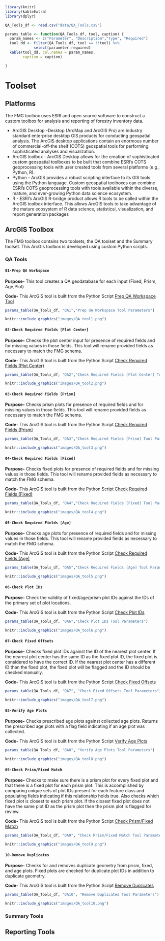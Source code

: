 ```r
library(knitr)
library(kableExtra)
library(dplyr)
```

```r
QA_Tools_df <- read.csv("data/QA_Tools.csv")
```


```r
params_table <- function(QA_Tools_df, tool, caption) {
  param_names <- c("Parameter", "Description","Type", "Required")
  tool_dd <- filter(QA_Tools_df, tool == !!tool) %>%
             select(parameter:required)
  kable(tool_dd, col.names = param_names,
        caption = caption)

}
```


# Toolset

## Platforms

The FMG toolbox uses ESRI and open source software to construct a custom toolbox for analysis and reporting of forestry inventory data.

-   ArcGIS Desktop -Desktop (ArcMap and ArcGIS Pro) are industry standard enterprise desktop GIS products for conducting geospatial analysis. The ArcGIS desktop applications contain an enormous number of commercial-off-the shelf (COTS) geospatial tools for performing sophisticated analyses and visualization.
-   ArcGIS toolbox - ArcGIS Desktop allows for the creation of sophisticated custom geospatial toolboxes to be built that combine ESRI's COTS geoprocessing tools with user created tools from several platforms (e.g., Python, R).
-   Python - ArcGIS provides a robust scripting interface to its GIS tools using the Python language. Custom geospatial toolboxes can combine ESRI's COTS geoprocessing tools with tools available within the diverse, mature, and ever-growing Python data science ecosystem.
-   R - ESRI's ArcGIS R-bridge product allows R tools to be called within the ArcGIS toolbox interface. This allows ArcGIS tools to take advantage of the mature ecosystem of R data science, statistical, visualization, and report generation packages

## ArcGIS Toolbox

The FMG toolbox contains two toolsets, the QA toolset and the Summary toolset. This ArcGIs toolbox is developed using custom Python scripts.

### QA Tools

#### `01-Prep QA Workspace`

**Purpose**- This tool creates a QA geodatabase for each input (Fixed, Prism, Age,Plot)

**Code-** This ArcGIS tool is built from the Python Script [Prep QA Workspace Tool](https://github.com/ForestManagementGeodatabase/FMG-toolbox/blob/main/fmgpy/qa/01_prep_qa_workspace.py)

```r
params_table(QA_Tools_df, "QA1","Prep QA Workspace Tool Parameters")

```

```r
knitr::include_graphics("images/QA_tool1.png")
```

#### `02-Check Required Fields [Plot Center]`

**Purpose-** Checks the plot center input for presence of required fields and for missing values in those fields. This tool will rename provided fields as necessary to match the FMG schema.

**Code-** This ArcGIS tool is built from the Python Script [Check Required Fields (Plot Center)](https://github.com/ForestManagementGeodatabase/FMG-toolbox/blob/main/fmgpy/qa/02_check_required_fields_center.py)

```r


params_table(QA_Tools_df, "QA2","Check Required Fields [Plot Center] Tool Parameters")

```

```r
knitr::include_graphics("images/QA_tool2.png")
```

#### `03-Check Required Fields [Prism]`

**Purpose-** Checks prism plots for presence of required fields and for missing values in those fields. This tool will rename provided fields as necessary to match the FMG schema.

**Code-** This ArcGIS tool is built from the Python Script [Check Required Fields (Prism)](https://github.com/ForestManagementGeodatabase/FMG-toolbox/blob/main/fmgpy/qa/03_check_required_fields_prism.py)

```r
params_table(QA_Tools_df, "QA3","Check Required Fields [Prism] Tool Parameters")

```

```r
knitr::include_graphics("images/QA_tool3.png")
```

#### `04-Check Required Fields [Fixed]`

**Purpose-** Checks fixed plots for presence of required fields and for missing values in those fields. This tool will rename provided fields as necessary to match the FMG schema.

**Code-** This ArcGIS tool is built from the Python Script [Check Required Fields (Fixed)](https://github.com/ForestManagementGeodatabase/FMG-toolbox/blob/main/fmgpy/qa/04_check_required_fields_fixed.py)

```r
params_table(QA_Tools_df, "QA4","Check Required Fields [Fixed] Tool Parameters")

```

```r
knitr::include_graphics("images/QA_tool4.png")
```

#### `05-Check Required Fields [Age]`

**Purpose-** Checks age plots for presence of required fields and for missing values in those fields. This tool will rename provided fields as necessary to match the FMG schema.

**Code-** This ArcGIS tool is built from the Python Script [Check Required Fields (Age)](https://github.com/ForestManagementGeodatabase/FMG-toolbox/blob/main/fmgpy/qa/05_check_required_fields_age.py)

```r
params_table(QA_Tools_df, "QA5","Check Required Fields [Age] Tool Parameters")

```

```r
knitr::include_graphics("images/QA_tool5.png")
```

#### `06-Check Plot IDs`

**Purpose-** Check the validity of fixed/age/prism plot IDs against the IDs of the primary set of plot locations.

**Code-** This ArcGIS tool is built from the Python Script [Check Plot IDs](https://github.com/ForestManagementGeodatabase/FMG-toolbox/blob/main/fmgpy/qa/06_check_plot_ids.py)

```r
params_table(QA_Tools_df, "QA6","Check Plot IDs Tool Parameters")

```

```r
knitr::include_graphics("images/QA_tool6.png")
```

#### `07-Check Fixed Offsets`

**Purpose-** Checks fixed plot IDs against the ID of the nearest plot center. If the nearest plot center has the same ID as the fixed plot ID, the fixed plot is considered to have the correct ID. If the nearest plot center has a different ID than the fixed plot, the fixed plot will be flagged and the ID should be checked manually.

**Code-** This ArcGIS tool is built from the Python Script [Check Fixed Offsets](https://github.com/ForestManagementGeodatabase/FMG-toolbox/blob/main/fmgpy/qa/07_check_fixed_offsets.py)

```r
params_table(QA_Tools_df, "QA7", "Check Fixed Offsets Tool Parameters")

```

```r
knitr::include_graphics("images/QA_tool7.png")
```

#### `08-Verify Age Plots`

**Purpose-** Checks prescribed age plots against collected age plots. Returns the prescribed age plots with a flag field indicating if an age plot was collected.

**Code-** This ArcGIS tool is built from the Python Script [Verify Age Plots](https://github.com/ForestManagementGeodatabase/FMG-toolbox/blob/main/fmgpy/qa/08_verify_age_plots.py)

```r
params_table(QA_Tools_df, "QA8", "Verify Age Plots Tool Parameters")


```

```r
knitr::include_graphics("images/QA_tool8.png")
```

#### `09-Check Prism/Fixed Match`

**Purpose-** Checks to make sure there is a prism plot for every fixed plot and that there is a fixed plot for each prism plot. This is accomplished by comparing unique sets of plot IDs present for each feature class and populating fields indicating if this relationship holds true.    Also checks which fixed plot is closest to each prism plot. If the closest fixed plot does not have the same plot ID as the prism plot then the prism plot is flagged for review.

**Code-** This ArcGIS tool is built from the Python Script [Check Prism/Fixed Match](https://github.com/ForestManagementGeodatabase/FMG-toolbox/blob/main/fmgpy/qa/09_check_prism_fixed_match.py)

```r
params_table(QA_Tools_df, "QA9", "Check Prism/Fixed Match Tool Parameters")


```

```r
knitr::include_graphics("images/QA_tool9.png")
```

#### `10-Remove Duplicates`

**Purpose-** Checks for and removes duplicate geometry from prism, fixed, and age plots. Fixed plots are checked for duplicate plot IDs in addition to duplicate geometry.

**Code-** This ArcGIS tool is built from the Python Script [Remove Duplicates](https://github.com/ForestManagementGeodatabase/FMG-toolbox/blob/main/fmgpy/qa/10_remove_duplicates.py)

```r
params_table(QA_Tools_df, "QA10", "Remove Duplicates Tool Parameters")


```

```r
knitr::include_graphics("images/QA_tool10.png")
```



### Summary Tools

## Reporting Tools
